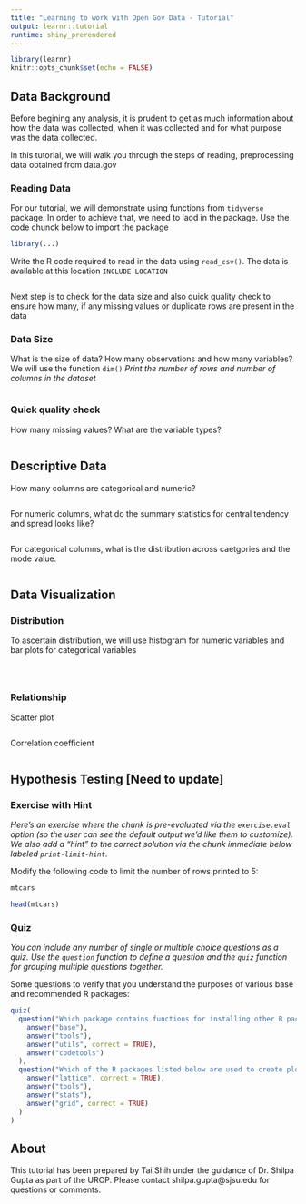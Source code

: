 ```yaml
---
title: "Learning to work with Open Gov Data - Tutorial"
output: learnr::tutorial
runtime: shiny_prerendered
---
```


```r
library(learnr)
knitr::opts_chunk$set(echo = FALSE)
```


## Data Background

Before begining any analysis, it is prudent to get as much information about how the data was collected, when it was collected and for what purpose was the data collected. 

In this tutorial, we will walk you through the steps of reading, preprocessing data obtained from data.gov


### Reading Data

For our tutorial, we will demonstrate using functions from `tidyverse` package. In order to achieve that, we need to laod in the package. Use the code chunck below to import the package

```r
library(...)
```

Write the R code required to read in the data using `read_csv()`. The data is available at this location `INCLUDE LOCATION`


```r

```

Next step is to check for the data size and also quick quality check to ensure how many, if any missing values or duplicate rows are present in the data

### Data Size

What is the size of data? How many observations and how many variables? We will use the function `dim()`
*Print the number of rows and number of columns in the dataset*

```r

```

### Quick quality check

How many missing values? What are the variable types? 

```r

```

## Descriptive Data

How many columns are categorical and numeric?

```r

```
For numeric columns, what do the summary statistics for central tendency and spread looks like?

```r

```
For categorical columns, what is the distribution across caetgories and the mode value.

```r

```
## Data Visualization

### Distribution
To ascertain distribution, we will use histogram for numeric variables and bar plots for categorical variables

```r

```

```r

```

```r

```
### Relationship
Scatter plot 

```r

```
Correlation coefficient

```r

```
###


## Hypothesis Testing [Need to update]


### Exercise with Hint

*Here's an exercise where the chunk is pre-evaluated via the `exercise.eval` option (so the user can see the default output we'd like them to customize). We also add a "hint" to the correct solution via the chunk immediate below labeled `print-limit-hint`.*

Modify the following code to limit the number of rows printed to 5:

```r
mtcars
```

```r
head(mtcars)
```

### Quiz

*You can include any number of single or multiple choice questions as a quiz. Use the `question` function to define a question and the `quiz` function for grouping multiple questions together.*

Some questions to verify that you understand the purposes of various base and recommended R packages:

```r
quiz(
  question("Which package contains functions for installing other R packages?",
    answer("base"),
    answer("tools"),
    answer("utils", correct = TRUE),
    answer("codetools")
  ),
  question("Which of the R packages listed below are used to create plots?",
    answer("lattice", correct = TRUE),
    answer("tools"),
    answer("stats"),
    answer("grid", correct = TRUE)
  )
)
```

## About

This tutorial has been prepared by Tai Shih under the guidance of Dr. Shilpa Gupta as part of the UROP. Please contact shilpa.gupta@sjsu.edu for questions or comments. 

